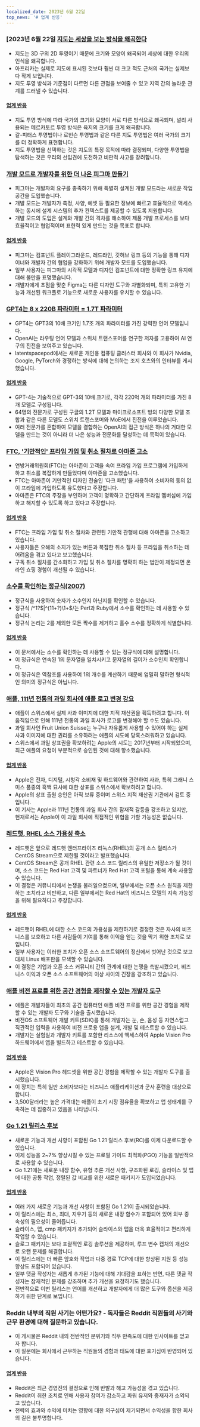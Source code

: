 ```yaml
---
localized_date: 2023년 6월 22일
top_news: '# 업계 반응'
---
```




<CallToAction />

<Steps>

### [2023년 6월 22일 [지도는 세상을 보는 방식을 왜곡한다](https://unchartedterritories.tomaspueyo.com/p/maps-distort-how-we-see-the-world)

- 지도는 3D 구의 2D 투영이기 때문에 크기와 모양이 왜곡되어 세상에 대한 우리의 인식을 왜곡합니다.
- 아프리카는 실제로 지도에 표시된 것보다 훨씬 더 크고 적도 근처의 국가는 실제보다 작게 보입니다.
- 지도 투영 방식과 기준점이 다르면 다른 관점을 보여줄 수 있고 지역 간의 놀라운 관계를 드러낼 수 있습니다.

#### [업계 반응](http://news.ycombinator.com/item?id=36421315)

- 지도 투영 방식에 따라 국가의 크기와 모양이 서로 다른 방식으로 왜곡되며, 널리 사용되는 메르카토르 투영 방식은 육지의 크기를 크게 왜곡합니다.
- 갈-피터스 투영법이나 로빈슨 투영법과 같은 다른 지도 투영법은 여러 국가의 크기를 더 정확하게 표현합니다.
- 지도 투영법을 선택하는 것은 지도의 특정 목적에 따라 결정되며, 다양한 투영법을 탐색하는 것은 우리의 선입견에 도전하고 비판적 사고를 장려합니다.

### [개발 모드로 개발자를 위한 더 나은 피그마 만들기](https://www.figma.com/blog/introducing-dev-mode/)

- 피그마는 개발자의 요구를 충족하기 위해 특별히 설계된 개발 모드라는 새로운 작업 공간을 도입했습니다.
- 개발 모드는 개발자가 측정, 사양, 에셋 등 필요한 정보에 빠르고 효율적으로 액세스하는 동시에 설계 시스템의 추가 컨텍스트를 제공할 수 있도록 지원합니다.
- 개발 모드의 도입은 설계와 개발 간의 격차를 해소하여 제품 개발 프로세스를 보다 효율적이고 협업적이며 표현력 있게 만드는 것을 목표로 합니다.

#### [업계 반응](http://news.ycombinator.com/item?id=36420712)

- 피그마는 컴포넌트 플레이그라운드, 레드라인, 깃허브 링크 등의 기능을 통해 디자이너와 개발자 간의 협업을 강화하기 위해 개발자 모드를 도입했습니다.
- 일부 사용자는 피그마의 시각적 모델과 디자인 컴포넌트에 대한 정확한 링크 유지에 대해 불만을 표명했습니다.
- 개발자에게 초점을 맞춘 Figma는 다른 디자인 도구와 차별화되며, 특히 고유한 기능과 개선된 워크플로 기능으로 새로운 사용자를 유치할 수 있습니다.

### [GPT4는 8 x 220B 파라미터 = 1.7T 파라미터](https://twitter.com/swyx/status/1671272883379908608)

- GPT4는 GPT3의 10배 크기인 1.7조 개의 파라미터를 가진 강력한 언어 모델입니다.
- OpenAI는 라우팅 언어 모델과 스위치 트랜스포머를 연구한 저자를 고용하여 AI 연구의 진전을 보여주고 있습니다.
- latentspacepod에서는 새로운 개인용 컴퓨팅 클러스터 회사와 이 회사가 Nvidia, Google, PyTorch와 경쟁하는 방식에 대해 논의하는 조지 호츠와의 인터뷰를 게시했습니다.

#### [업계 반응](http://news.ycombinator.com/item?id=36413296)

- GPT-4는 기술적으로 GPT-3의 10배 크기로, 각각 220억 개의 파라미터를 가진 8개 모델로 구성됩니다.
- 64명의 전문가로 구성된 구글의 1.2T 모델과 마이크로소프트 빙의 다양한 모델 조합과 같은 다른 모델도 스위치 트랜스포머와 MoE에서 진전을 이루었습니다.
- 여러 전문가를 혼합하여 모델을 결합하는 OpenAI의 접근 방식은 하나의 거대한 모델을 만드는 것이 아니라 더 나은 성능과 전문화를 달성하는 데 목적이 있습니다.

### [FTC, '기만적인' 프라임 가입 및 취소 절차로 아마존 고소](https://www.cnbc.com/2023/06/21/ftc-sues-amazon-over-deceptive-prime-sign-up-and-cancellation-process.html)

- 연방거래위원회(FTC)는 아마존이 고객을 속여 프라임 가입 프로그램에 가입하게 하고 취소를 복잡하게 만들었다며 아마존을 고소했습니다.
- FTC는 아마존이 기만적인 디자인 전술인 '다크 패턴'을 사용하여 소비자의 동의 없이 프라임에 가입하도록 유도했다고 주장합니다.
- 아마존은 FTC의 주장을 부인하며 고객이 명확하고 간단하게 프라임 멤버십에 가입하고 해지할 수 있도록 하고 있다고 주장합니다.

#### [업계 반응](http://news.ycombinator.com/item?id=36418713)

- FTC는 프라임 가입 및 취소 절차와 관련된 기만적 관행에 대해 아마존을 고소하고 있습니다.
- 사용자들은 오해의 소지가 있는 버튼과 복잡한 취소 절차 등 프라임을 취소하는 데 어려움을 겪고 있다고 보고했습니다.
- 구독 취소 절차를 간소화하고 가입 및 취소 절차를 명확히 하는 법안이 제정되면 온라인 쇼핑 경험이 개선될 수 있습니다.

### [소수를 확인하는 정규식(2007)](https://www.noulakaz.net/2007/03/18/a-regular-expression-to-check-for-prime-numbers/)

- 정규식을 사용하여 숫자가 소수인지 아닌지를 확인할 수 있습니다.
- 정규식 /^1?$|^(11+?)\1+$/는 Perl과 Ruby에서 소수를 확인하는 데 사용할 수 있습니다.
- 정규식 논리는 2를 제외한 모든 짝수를 제거하고 홀수 소수를 정확하게 식별합니다.

#### [업계 반응](http://news.ycombinator.com/item?id=36413260)

- 이 문서에서는 소수를 확인하는 데 사용할 수 있는 정규식에 대해 설명합니다.
- 이 정규식은 연속된 1의 문자열을 일치시키고 문자열의 길이가 소수인지 확인합니다.
- 이 정규식은 역참조를 사용하여 1의 개수를 계산하기 때문에 엄밀히 말하면 형식적인 의미의 정규식은 아닙니다.

### [애플, 111년 전통의 과일 회사에 애플 로고 변경 강요](https://www.androidauthority.com/apple-swiss-fruit-company-change-logo-3336622/)

- 애플이 스위스에서 실제 사과 이미지에 대한 지적 재산권을 획득하려고 합니다. 이 움직임으로 인해 111년 전통의 과일 회사가 로고를 변경해야 할 수도 있습니다.
- 과일 회사인 Fruit Union Suisse는 누구나 자유롭게 사용할 수 있어야 하는 실제 사과 이미지에 대한 권리를 소유하려는 애플의 시도에 당혹스러워하고 있습니다.
- 스위스에서 과일 상표권을 확보하려는 Apple의 시도는 2017년부터 시작되었으며, 최근 애플의 요청이 부분적으로 승인된 것에 대해 항소했습니다.

#### [업계 반응](http://news.ycombinator.com/item?id=36416131)

- Apple은 전자, 디지털, 시청각 소비재 및 하드웨어와 관련하여 사과, 특히 그래니 스미스 품종의 흑백 묘사에 대한 상표를 스위스에서 확보하려고 합니다.
- Apple의 상표 출원 승인은 아직 보류 중이며 스위스 지적 재산권 기관에서 검토 중입니다.
- 이 기사는 Apple과 111년 전통의 과일 회사 간의 잠재적 갈등을 강조하고 있지만, 현재로서는 Apple이 이 과일 회사에 직접적인 위협을 가할 가능성은 없습니다.

### [레드햇, RHEL 소스 가용성 축소](https://lwn.net/Articles/935592/)

- 레드햇은 앞으로 레드햇 엔터프라이즈 리눅스(RHEL)의 공개 소스 릴리스가 CentOS Stream으로 제한될 것이라고 발표했습니다.
- CentOS Stream은 공개 RHEL 관련 소스 코드 릴리스의 유일한 저장소가 될 것이며, 소스 코드는 Red Hat 고객 및 파트너가 Red Hat 고객 포털을 통해 계속 사용할 수 있습니다.
- 이 결정은 커뮤니티에서 논쟁을 불러일으켰으며, 일부에서는 오픈 소스 원칙을 제한하는 조치라고 비판하고, 다른 일부에서는 Red Hat의 비즈니스 모델의 지속 가능성을 위해 필요하다고 주장합니다.

#### [업계 반응](http://news.ycombinator.com/item?id=36420259)

- 레드햇이 RHEL에 대한 소스 코드의 가용성을 제한하기로 결정한 것은 자사의 비즈니스를 보호하고 다른 사람들이 기여를 통해 이익을 얻는 것을 막기 위한 조치로 보입니다.
- 일부 사용자는 이러한 조치가 오픈 소스 소프트웨어의 정신에서 벗어난 것으로 보고 대체 Linux 배포판을 모색할 수 있습니다.
- 이 결정은 기업과 오픈 소스 커뮤니티 간의 관계에 대한 논쟁을 촉발시켰으며, 비즈니스 이익과 오픈 소스 소프트웨어의 이상 사이의 긴장을 강조하고 있습니다.

### [애플 비전 프로를 위한 공간 경험을 제작할 수 있는 개발자 도구](https://www.apple.com/newsroom/2023/06/developer-tools-to-create-spatial-experiences-for-apple-vision-pro-now-available/)

- 애플은 개발자들이 최초의 공간 컴퓨터인 애플 비전 프로를 위한 공간 경험을 제작할 수 있는 개발자 도구와 기술을 출시했습니다.
- 비전OS 소프트웨어 개발 키트(SDK)를 통해 개발자는 눈, 손, 음성 등 자연스럽고 직관적인 입력을 사용하여 비전 프로용 앱을 설계, 개발 및 테스트할 수 있습니다.
- 개발자는 실험실과 개발자 키트를 포함한 리소스에 액세스하여 Apple Vision Pro 하드웨어에서 앱을 빌드하고 테스트할 수 있습니다.

#### [업계 반응](http://news.ycombinator.com/item?id=36423648)

- Apple은 Vision Pro 헤드셋을 위한 공간 경험을 제작할 수 있는 개발자 도구를 출시했습니다.
- 이 장치는 특히 일반 소비자보다는 비즈니스 애플리케이션과 군사 훈련을 대상으로 합니다.
- 3,500달러라는 높은 가격대는 애플이 초기 시장 점유율을 확보하고 앱 생태계를 구축하는 데 집중하고 있음을 나타냅니다.

### [Go 1.21 릴리스 후보](https://go.dev/blog/go1.21rc)

- 새로운 기능과 개선 사항이 포함된 Go 1.21 릴리스 후보(RC)를 이제 다운로드할 수 있습니다.
- 이제 성능을 2~7% 향상시킬 수 있는 프로필 가이드 최적화(PGO) 기능을 일반적으로 사용할 수 있습니다.
- Go 1.21에는 새로운 내장 함수, 유형 추론 개선 사항, 구조화된 로깅, 슬라이스 및 맵에 대한 공통 작업, 정렬된 값 비교를 위한 새로운 패키지가 도입되었습니다.

#### [업계 반응](http://news.ycombinator.com/item?id=36423622)

- 여러 가지 새로운 기능과 개선 사항이 포함된 Go 1.21이 출시되었습니다.
- 이 릴리스에는 최소, 최대, 지우기 등의 새로운 내장 함수가 포함되어 있어 외부 종속성의 필요성이 줄어듭니다.
- 슬라이스, 맵, cmp 패키지가 추가되어 슬라이스와 맵을 더욱 효율적이고 편리하게 작업할 수 있습니다.
- 슬로그 패키지는 보다 포괄적인 로깅 솔루션을 제공하며, 루프 변수 캡처의 개선으로 오랜 문제를 해결합니다.
- 이 릴리스에는 더 빠른 암호화 작업과 다중 경로 TCP에 대한 향상된 지원 등 성능 향상도 포함되어 있습니다.
- 일부 댓글 작성자는 새롭게 추가된 기능에 대해 기대감을 표하는 반면, 다른 댓글 작성자는 잠재적인 문제를 강조하며 추가 개선을 요청하기도 했습니다.
- 전반적으로 이번 릴리스는 언어를 개선하고 개발자에게 더 많은 도구와 옵션을 제공하기 위한 단계로 보입니다.

### Reddit 내부의 직원 사기는 어떤가요? - 독자들은 Reddit 직원들의 사기와 근무 환경에 대해 질문하고 있습니다.

- 이 게시물은 Reddit 내의 전반적인 분위기와 직무 만족도에 대한 인사이트를 얻고자 합니다.
- 이 질문에는 회사에서 근무하는 직원들의 경험과 태도에 대한 호기심이 반영되어 있습니다.

#### [업계 반응](http://news.ycombinator.com/item?id=36421483)

- Reddit은 최근 경영진의 결정으로 인해 반발과 해고 가능성을 겪고 있습니다.
- Reddit이 취한 조치로 인해 사용자 참여가 감소하고 파워 유저와 중재자가 소외되고 있습니다.
- 전략의 효과와 수익에 미치는 영향에 대한 의구심이 제기되면서 수익성을 향한 회사의 길은 불투명합니다.

</Steps>
